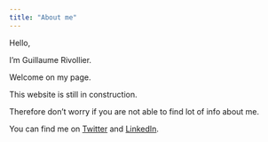 ```yaml
---
title: "About me"
---
```




Hello,

I'm Guillaume Rivollier.

Welcome on my page.

This website is still in construction.

Therefore don't worry if you are not able to find lot of info about me.


You can find me on [Twitter](https://twitter.com/g_rivollierl) and [LinkedIn](https://www.linkedin.com/in/guillaume-rivollier/).

